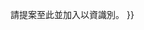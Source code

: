 {{tmbox
|image = [[File:Gnome-fs-loading-icon.svg|40px|link=]]
|text = '''{{SUBJECTPAGENAME}}'''已獲[[Wikipedia:保護方針|保護]]以免遭受破壞。<br />{{#ifexist:{{SUBJECTPAGENAME}}/doc|如要編輯模板文檔或為模板增減分類，請編輯[[{{SUBJECTPAGENAME}}/doc]]。如打算編輯模板本身，|如打算編輯模板，}}請提案至此並加入{{tlg|code=yes|editprotected}}以資識別。
}}<noinclude>
{{Documentation}}
<!-- Categories go on the /doc subpage and interwikis go on Wikidata. -->
</noinclude>